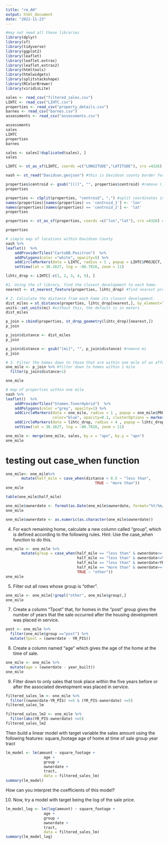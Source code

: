 ```yaml
---
title: "rm_AH"
output: html_document
date: "2022-11-23"
---
```



```r
#may not need all these libraries
library(dplyr)
library(sf)
library(tidyverse)
library(ggplot2)
library(leaflet)
library(leaflet.extras)
library(leaflet.extras2)
library(htmltools)
library(htmlwidgets)
library(splitstackshape)
library(RColorBrewer)
library(viridisLite)
```


```r
sales <- read_csv("filtered_sales.csv")
LIHTC <- read_csv("LIHTC.csv")
properties <- read_csv("property_details.csv")
barnes <- read_csv("barnes.csv")
assessments <- read_csv("assessments.csv")
```
```r
assessments
sales
LIHTC
properties
barnes
```
```r
sales <- sales[!duplicated(sales), ]
sales
```


```r
LIHTC <- st_as_sf(LIHTC, coords =c("LONGITUDE","LATITUDE"), crs =4326) #convert to sf object
```


```r
nash <- st_read("Davidson.geojson") #this is Davidson county border for plotting
```


```r
properties$centroid <- gsub("[()]", "", properties$centroid) #remove () from coordinates
properties
```

```r
properties <- cSplit(properties, "centroid", ",") #split coordinates into lat and lon
names(properties)[names(properties) == 'centroid_1'] <- 'lon'
names(properties)[names(properties) == 'centroid_2'] <- 'lat'
properties
```

```r
properties <- st_as_sf(properties, coords =c("lon","lat"), crs =4326) #convert to sf
```
```r
properties
```

```r
# simple map of locations within Davidson County
nash %>% 
leaflet()  %>% 
    addProviderTiles("CartoDB.Positron")  %>% 
    addPolygons(color ="white", opacity=5) %>%
    addCircleMarkers(data = LIHTC, radius = 1 , popup = LIHTC$PROJECT, color="red") %>%
    setView(lat = 36.1627, lng = -86.7816, zoom = 11)
```

```r
lihtc_drop <- LIHTC[-c(1, 2, 3, 4, 5), ]
```


```r
#1. Using the sf library, find the closest development to each home.
nearest <- st_nearest_feature(properties, lihtc_drop) #find nearest properties https://gis.stackexchange.com/questions/349955/getting-a-new-column-with-distance-to-the-nearest-feature-in-r
```


```r
# 2. Calculate the distance from each home its closest development.
dist_miles = st_distance(properties, lihtc_drop[nearest,], by_element=TRUE) %>% 
units::set_units(mi) #without this, the default is in meters
dist_miles
```
```r
p_join = cbind(properties, st_drop_geometry(lihtc_drop)[nearest,])
p_join
```
```r
p_join$distance <- dist_miles
p_join
```


```r
p_join$distance <- gsub("[mi]", "", p_join$distance) #remove mi
p_join
```



```r
# 3. Filter the homes down to those that are within one mile of an affordable housing development.
one_mile <- p_join %>% #filter down to homes within 1 mile
  filter(p_join$distance<1)
```

```r
one_mile
```
```r
# map of properties within one mile 
nash %>% 
leaflet()  %>% 
    addProviderTiles("Stamen.TonerHybrid")  %>% 
    addPolygons(color ="grey", opacity=1) %>%
    addCircleMarkers(data = one_mile, radius = 1 , popup = one_mile$PROJECT, 
                     color="blue", opacity=0.1, clusterOptions = markerClusterOptions()) %>%
    addCircleMarkers(data = lihtc_drop, radius = 4 , popup = lihtc_drop$PROJECT, color="red") %>%
    setView(lat = 36.1627, lng = -86.7816, zoom = 11)
```
```r
one_mile <- merge(one_mile, sales, by.x = "apn", by.y = "apn")
one_mile
```

# testing out case_when function
```r
one_mile<- one_mile%>% 
       mutate(half_mile = case_when(distance < 0.5 ~ "less than",
                                        TRUE ~ "more than"))
one_mile
```

```r
table(one_mile$half_mile)
```

```r
one_mile$ownerdate <- format(as.Date(one_mile$ownerdate, format="%Y/%m/%d"),"%Y")
one_mile
```

```r
one_mile$ownerdate <- as.numeric(as.character(one_mile$ownerdate))
```


4. For each remaining home, calculate a new column called "group", which is defined according to the following rules. Hint: Use the case_when function to do this.

```r
one_mile <- one_mile %>% 
       mutate(group = case_when(half_mile == "less than" & ownerdate<=(YR_PIS - 2) & ownerdate>=(YR_PIS - 5) ~ "pre",
                                half_mile == "less than" & ownerdate<=YR_PIS  & ownerdate>=(YR_PIS - 2) ~ "mid",
                                half_mile == "less than" & ownerdate>YR_PIS ~ "post",
                                half_mile == "more than" & ownerdate>=(YR_PIS - 5)  ~ "outside",
                                TRUE ~ "other"))
one_mile
```

5. Filter out all rows whose group is "other".

```r
one_mile <- one_mile[!grepl("other", one_mile$group),]
one_mile
```

7. Create a column "Tpost" that, for homes in the "post" group gives the number of years that the sale occurred after the housing development was placed in service.
```r
post <- one_mile %>% 
  filter(one_mile$group =="post") %>% 
  mutate(Tpost = (ownerdate - YR_PIS))
```

8. Create a column named "age" which gives the age of the home at the time of sale.
```r
one_mile <- one_mile %>%
  mutate(age = (ownerdate - year_built))
one_mile
```
9. Filter down to only sales that took place within the five years before or after the associated development was placed in service.
```r
filtered_sales_lm <- one_mile %>% 
  filter((ownerdate-YR_PIS) <=5 & (YR_PIS-ownerdate) <=5)
filtered_sales_lm
```

```r
filtered_sales_lm2 <- one_mile %>% 
  filter(abs(YR_PIS-ownerdate) <=5) 
filtered_sales_lm2
```


Then build a linear model with target variable the sales amount using the following features:
square_footage
age of home at time of sale
group
year
tract
```r
lm_model <- lm(amount ~ square_footage + 
                 age + 
                 group + 
                 ownerdate + 
                 tract,
                 data = filtered_sales_lm)
summary(lm_model)
```
How can you interpret the coefficients of this model?

10. Now, try a model with target being the log of the sale price.

```r
lm_model_log <- lm(log(amount) ~ square_footage + 
                 age + 
                 group + 
                 ownerdate + 
                 tract,
                 data = filtered_sales_lm)
summary(lm_model_log)
```

